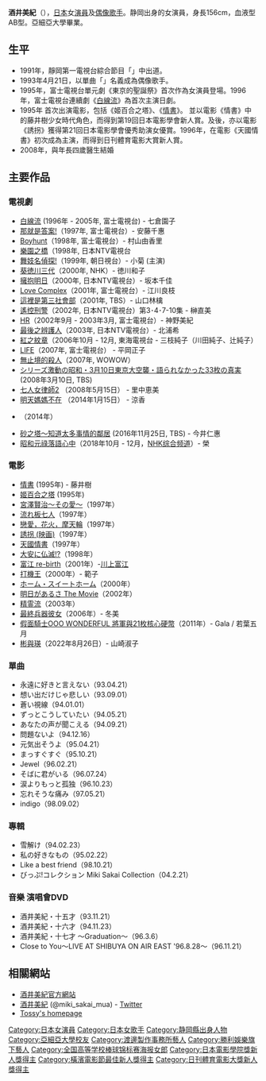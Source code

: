 {{BLP unsourced|time=2021-11-18T12:00:47+00:00}}
{{noteTA
|T=zh-hans:酒井美纪; zh-hant:酒井美紀;
|1=zh-hans:酒井美纪; zh-hant:酒井美紀;
}}
{{藝人
| 姓名 = 酒井美紀
| 類型 = 女藝人
| 圖片 = 
| 圖片簡介 = 
| 外文名 = 酒井 美紀
| 外文 = ja
| 羅馬拼音 = Sakai Miki
| 英文名 =
| 綽號 =
| 國籍 ={{JPN}}
| 出生日期 =  {{birth_date_and_age|1978|2|21}}
| 出生地點 = {{JPN}}[[静岡縣|静岡縣]][[静岡市|静岡市]][[葵區|葵區]]
| 教育程度 = [[亞細亞大學|亞細亞大學]]經濟學部
| 出身地 = 静岡縣静岡市
| 出道日期 = 1991年
| 代表作 = 白線流 , 情書
| 活躍年代 = 1991年至今
}}

'''酒井美紀'''（{{bd|1978年|2月21日|catIdx=Sakai Miki}}），[[日本|日本]]女[[演員|演員]]及[[偶像歌手|偶像歌手]]。静岡出身的女演員，身長156cm，血液型AB型。亞細亞大學畢業。

==生平==

*1991年，靜岡第一電視台綜合節目「{{lang|ja|JanJanサタデー}}」中出道。 
*1993年4月21日，以單曲「{{lang|ja|永遠に好きと言えない}}」名義成為偶像歌手。
*1995年，富士電視台單元劇《東京的聖誕祭》首次作為女演員登場。1996年，富士電視台連續劇《[[白線流|白線流]]》為首次主演日劇。
*1995年 首次出演電影，包括《姬百合之塔》、《[[情書_(電影)|情書]]》。 並以電影《情書》中的藤井樹少女時代角色，而得到第19回日本電影學會新人賞。及後，亦以電影《誘拐》獲得第21回日本電影學會優秀助演女優賞。1996年，在電影《天國情書》初次成為主演，而得到日刊體育電影大賞新人賞。
*2008年，與年長四歲醫生結婚

==主要作品==
===電視劇===
*[[白線流|白線流]] (1996年 - 2005年, 富士電視台) - 七倉園子
*[[那就是答案!|那就是答案!]]（1997年, 富士電視台）- 安藤千惠
*[[Boyhunt|Boyhunt]]（1998年, 富士電視台）- 村山由香里
*[[樂園之橋|樂園之橋]]（1998年, 日本NTV電視台
*[[舞妓名偵探!|舞妓名偵探!]]（1999年, 朝日視台）- 小菊 (主演)
*[[葵徳川三代|葵徳川三代]]（2000年, NHK）- 徳川和子
*[[擁抱明日|擁抱明日]]（2000年, 日本NTV電視台）- 坂本千佳
*[[Love_Complex|Love Complex]]（2001年, 富士電視台）- 江川良枝
*[[這裡是第三社會部|這裡是第三社會部]]（2001年, TBS）- 山口林檎
*[[遙控刑警|遙控刑警]]（2002年, 日本NTV電視台）第3･4･7-10集 - 榊直美
*[[HR_(情景喜劇)|HR]]（2002年9月 - 2003年3月, 富士電視台）- 神野美紀
*[[最後之辨護人|最後之辨護人]]（2003年, 日本NTV電視台）- 北浦希
*[[紅之紋章|紅之紋章]]（2006年10月 - 12月, 東海電視台 - 三枝純子（川田純子、辻純子）
*[[Life_(漫畫)#.E9.9B.BB.E8.A6.96.E5.8A.87|LIFE]]（2007年, 富士電視台） - 平岡正子
*[[無止境的殺人|無止境的殺人]]（2007年, WOWOW）
*[[シリーズ激動の昭和・3月10日東京大空襲・語られなかった33枚の真実|シリーズ激動の昭和・3月10日東京大空襲・語られなかった33枚の真実]] (2008年3月10日, TBS)
*[[七人女律師2|七人女律師2]] （2008年5月15日） - 里中恵美
*[[明天媽媽不在|明天媽媽不在]] （2014年1月15日） - 涼香
* {{tsl|ja|ラスト・ドクター〜監察医アキタの検死報告〜|Last Doctor ～監察醫秋田的驗屍報告～}}（2014年）
*[[砂之塔〜知道太多事情的鄰居|砂之塔〜知道太多事情的鄰居]] (2016年11月25日, TBS) - 今井仁惠
*[[昭和元祿落語心中|昭和元祿落語心中]]（2018年10月 - 12月，[[NHK综合频道|NHK综合频道]]）- 榮

===電影===
*[[情書_(電影)|情書]] (1995年) - 藤井樹
*[[姬百合之塔|姬百合之塔]] (1995年)
*[[宮澤賢治～その愛～|宮澤賢治～その愛～]]（1997年）
*[[流れ板七人|流れ板七人]]（1997年）
*[[戀愛，花火，摩天輪|戀愛，花火，摩天輪]]（1997年）
*[[誘拐_(映画)|誘拐 (映画)]]（1997年）
*[[天國情書|天國情書]]（1997年）
*[[大安に仏滅!?|大安に仏滅!?]]（1998年）
*[[富江_re-birth|富江 re-birth]]（2001年）-[[川上富江|川上富江]]
*[[打機王|打機王]]（2000年）- 範子
*[[ホーム・スイートホーム|ホーム・スイートホーム]]（2000年）
*[[明日があるさ_(テレビドラマ)|明日があるさ The Movie]]（2002年）
*[[精霊流|精霊流]]（2003年）
*[[最終兵器彼女|最終兵器彼女]]（2006年）- 冬美
*[[假面騎士OOO_WONDERFUL_將軍與21枚核心硬幣|假面騎士OOO WONDERFUL 將軍與21枚核心硬幣]]（2011年）- Gala / 若葉五月
*[[彬與瑛#電影|彬與瑛]]（2022年8月26日）- 山崎淑子

===單曲===
* 永遠に好きと言えない（93.04.21）
* 想い出だけじゃ悲しい（93.09.01）
* 蒼い視線（94.01.01）
* ずっとこうしていたい（94.05.21）
* あなたの声が聞こえる（94.09.21）
* 問題ないよ（94.12.16）
* 元気出そうよ（95.04.21）
* まっすぐすぐ（95.10.21）
* Jewel（96.02.21）
* そばに君がいる（96.07.24）
* 涙よりもっと孤独（96.10.23）
* 忘れそうな痛み（97.05.21）
* indigo（98.09.02）

===專輯===
* 雪解け（94.02.23）
* 私の好きなもの（95.02.22）
* Like a best friend（98.10.21）
* びっぷ!コレクション Miki Sakai Collection（04.2.21）

===音樂 演唱會DVD===
* 酒井美紀・十五才（93.11.21）
* 酒井美紀・十六才（94.11.23）
* 酒井美紀・十七才 ～Graduation～（96.3.6）
* Close to You～LIVE AT SHIBUYA ON AIR EAST '96.8.28～（96.11.21）

== 相關網站 ==
*[https://web.archive.org/web/20081020170747/http://www.officejr.jp/newcontentsmikisakaipro.html 酒井美紀官方網站]{{Ja icon}}
* [https://mobile.twitter.com/miki_sakai_mua 酒井美紀] (@miki_sakai_mua) - [[Twitter|Twitter]]
*[https://web.archive.org/web/20081118081045/http://homepage1.nifty.com/~Tossy/sakai1.htm Tossy's homepage]{{Ja icon}}

{{全國高等學校野球選手權大會海报女郎}}
{{日本電影金像獎新人獎}}
{{日刊體育電影大獎新人獎}}
{{normdaten}}

{{DEFAULTSORT:Sakai Miki}}
[[Category:日本女演員|Category:日本女演員]]
[[Category:日本女歌手|Category:日本女歌手]]
[[Category:静岡縣出身人物|Category:静岡縣出身人物]]
[[Category:亞細亞大學校友|Category:亞細亞大學校友]]
[[Category:渡邊製作事務所藝人|Category:渡邊製作事務所藝人]]
[[Category:勝利娛樂旗下藝人|Category:勝利娛樂旗下藝人]]
[[Category:全国高等学校棒球锦标赛海报女郎|Category:全国高等学校棒球锦标赛海报女郎]]
[[Category:日本電影學院獎新人獎得主|Category:日本電影學院獎新人獎得主]]
[[Category:橫濱電影節最佳新人獎得主|Category:橫濱電影節最佳新人獎得主]]
[[Category:日刊體育電影大獎新人獎得主|Category:日刊體育電影大獎新人獎得主]]